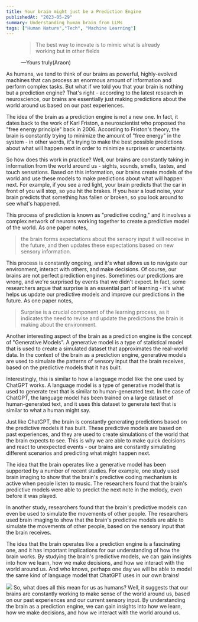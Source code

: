 ```yaml
---
title: Your brain might just be a Prediction Engine
publishedAt: "2023-05-29"
summary: Understanding human brain from LLMs
tags: ["Human Nature","Tech", "Machine Learning"]
---
```

<figure>

> The best way to inovate is to mimic what is already working but in other fields

<figcaption>
  —Yours truly(Araon)
</figcaption>
</figure>

As humans, we tend to think of our brains as powerful, highly-evolved machines that can process an enormous amount of information and perform complex tasks. But what if we told you that your brain is nothing but a prediction engine? That's right - according to the latest research in neuroscience, our brains are essentially just making predictions about the world around us based on our past experiences.

The idea of the brain as a prediction engine is not a new one. In fact, it dates back to the work of Karl Friston, a neuroscientist who proposed the "free energy principle" back in 2006. According to Friston's theory, the brain is constantly trying to minimize the amount of "free energy" in the system - in other words, it's trying to make the best possible predictions about what will happen next in order to minimize surprises or uncertainty.

So how does this work in practice? Well, our brains are constantly taking in information from the world around us - sights, sounds, smells, tastes, and touch sensations. Based on this information, our brains create models of the world and use these models to make predictions about what will happen next. For example, if you see a red light, your brain predicts that the car in front of you will stop, so you hit the brakes. If you hear a loud noise, your brain predicts that something has fallen or broken, so you look around to see what's happened.

This process of prediction is known as "predictive coding," and it involves a complex network of neurons working together to create a predictive model of the world. 
As one paper notes, 

> the brain forms expectations about the sensory input it will receive in the future, and then updates these expectations based on new sensory information.

This process is constantly ongoing, and it's what allows us to navigate our environment, interact with others, and make decisions. Of course, our brains are not perfect prediction engines. Sometimes our predictions are wrong, and we're surprised by events that we didn't expect. In fact, some researchers argue that surprise is an essential part of learning - it's what helps us update our predictive models and improve our predictions in the future. 
As one paper notes, 
> Surprise is a crucial component of the learning process, as it indicates the need to revise and update the predictions the brain is making about the environment.

Another interesting aspect of the brain as a prediction engine is the concept of "Generative Models". A generative model is a type of statistical model that is used to create a simulated dataset that approximates the real-world data. In the context of the brain as a prediction engine, generative models are used to simulate the patterns of sensory input that the brain receives, based on the predictive models that it has built.

Interestingly, this is similar to how a language model like the one used by ChatGPT works. A language model is a type of generative model that is used to generate text that is similar to human-generated text. In the case of ChatGPT, the language model has been trained on a large dataset of human-generated text, and it uses this dataset to generate text that is similar to what a human might say.

Just like ChatGPT, the brain is constantly generating predictions based on the predictive models it has built. These predictive models are based on past experiences, and they are used to create simulations of the world that the brain expects to see. This is why we are able to make quick decisions and react to unexpected events - our brains are constantly simulating different scenarios and predicting what might happen next.

The idea that the brain operates like a generative model has been supported by a number of recent studies. For example, one study used brain imaging to show that the brain's predictive coding mechanism is active when people listen to music. The researchers found that the brain's predictive models were able to predict the next note in the melody, even before it was played.

In another study, researchers found that the brain's predictive models can even be used to simulate the movements of other people. The researchers used brain imaging to show that the brain's predictive models are able to simulate the movements of other people, based on the sensory input that the brain receives.

The idea that the brain operates like a prediction engine is a fascinating one, and it has important implications for our understanding of how the brain works. By studying the brain's predictive models, we can gain insights into how we learn, how we make decisions, and how we interact with the world around us. And who knows, perhaps one day we will be able to model the same kind of language model that ChatGPT uses in our own brains!

<Image width={600} height={400} src="/blog/brainengine/think.gif" caption="@mae_1031_"/>
So, what does all this mean for us as humans? Well, it suggests that our brains are constantly working to make sense of the world around us, based on our past experiences and our current sensory input. By understanding the brain as a prediction engine, we can gain insights into how we learn, how we make decisions, and how we interact with the world around us.
